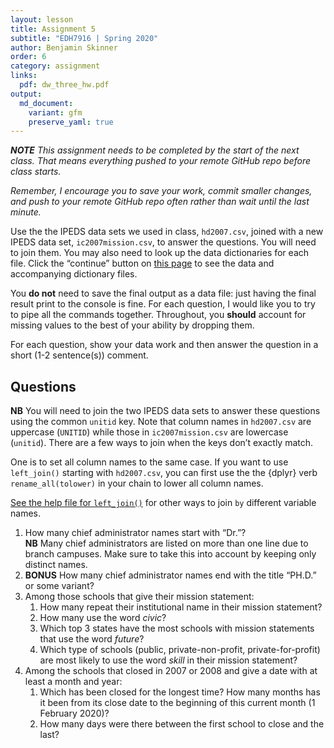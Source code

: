 ```yaml
---
layout: lesson
title: Assignment 5
subtitle: "EDH7916 | Spring 2020"
author: Benjamin Skinner
order: 6
category: assignment
links:
  pdf: dw_three_hw.pdf
output:
  md_document:
    variant: gfm
    preserve_yaml: true
---
```


_**NOTE** This assignment needs to be completed by the start of the
next class. That means everything pushed to your remote GitHub repo
before class starts._

_Remember, I encourage you to save your work, commit smaller changes,
and push to your remote GitHub repo often rather than wait until the
last minute._

Use the the IPEDS data sets we used in class, `hd2007.csv`, joined
with a new IPEDS data set, `ic2007mission.csv`, to answer the
questions. You will need to join them. You may also need
to look up the data dictionaries for each file. Click the "continue"
button on [this
page](https://nces.ed.gov/ipeds/datacenter/DataFiles.aspx) to see the
data and accompanying dictionary files.

You **do not** need to save the final output as a data file: just
having the final result print to the console is fine. For each
question, I would like you to try to pipe all the commands
together. Throughout, you **should** account for missing values to the
best of your ability by dropping them.

For each question, show your data work and then answer the question in
a short (1-2 sentence(s)) comment. 

## Questions

**NB** You will need to join the two IPEDS data sets to answer these
questions using the common `unitid` key. Note that column names in
`hd2007.csv` are uppercase (`UNITID`) while those in
`ic2007mission.csv` are lowercase (`unitid`). There are a few ways to
join when the keys don't exactly match. 

One is to set all column names to the same case. If you want to use
`left_join()` starting with `hd2007.csv`, you can first use the the
{dplyr} verb `rename_all(tolower)` in your chain to lower all column
names.

[See the help file for
`left_join()`](https://dplyr.tidyverse.org/reference/join.html) for
other ways to join `by` different variable names.

1. How many chief administrator names start with "Dr."?  
   **NB** Many
   chief administrators are listed on more than one line due to branch
   campuses. Make sure to take this into account by keeping only
   distinct names.
1. **BONUS** How many chief administrator names end with the title "PH.D." or
   some variant?
1. Among those schools that give their mission statement:
   1. How many repeat their institutional name in their mission
   statement?  
   1. How many use the word _civic_?
   1. Which top 3 states have the most schools with mission statements
      that use the word _future_?  
   1. Which type of schools (public, private-non-profit,
      private-for-profit) are most likely to use the word _skill_ in
      their mission statement?
1. Among the schools that closed in 2007 or 2008 and give a date with
   at least a month and year:
   1. Which has been closed for the longest time? How many months has
      it been from its close date to the beginning of this current
      month (1 February 2020)?  
   1. How many days were there between the first school to close and
      the last?







